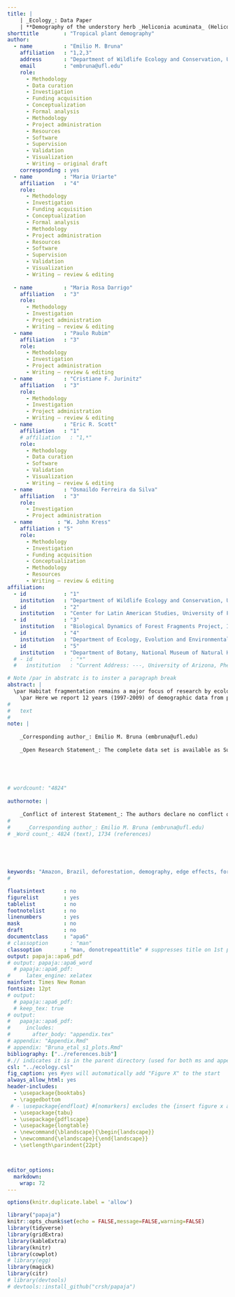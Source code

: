 ```yaml
---
title: |
    | _Ecology_: Data Paper 
    | **Demography of the understory herb _Heliconia acuminata_ (Heliconiaceae) in an experimentally fragmented tropical landscape**
shorttitle        : "Tropical plant demography"
author: 
  - name          : "Emilio M. Bruna"
    affiliation   : "1,2,3"
    address       : "Department of Wildlife Ecology and Conservation, University of Florida, PO Box 110430, Gainesville, FL 32611-0430, USA"
    email         : "embruna@ufl.edu"
    role:
      - Methodology
      - Data curation
      - Investigation
      - Funding acquisition
      - Conceptualization
      - Formal analysis
      - Methodology
      - Project administration
      - Resources
      - Software
      - Supervision
      - Validation
      - Visualization
      - Writing – original draft
    corresponding : yes
  - name          : "Maria Uriarte"
    affiliation   : "4"
    role:
      - Methodology
      - Investigation
      - Funding acquisition
      - Conceptualization
      - Formal analysis
      - Methodology
      - Project administration
      - Resources
      - Software
      - Supervision
      - Validation
      - Visualization
      - Writing – review & editing
      
  - name          : "Maria Rosa Darrigo"
    affiliation   : "3"
    role:
      - Methodology
      - Investigation
      - Project administration
      - Writing – review & editing
  - name          : "Paulo Rubim"
    affiliation   : "3"
    role: 
      - Methodology
      - Investigation
      - Project administration
      - Writing – review & editing
  - name          : "Cristiane F. Jurinitz"
    affiliation   : "3"
    role: 
      - Methodology
      - Investigation
      - Project administration
      - Writing – review & editing
  - name          : "Eric R. Scott"
    affiliation   : "1"
    # affiliation   : "1,*"
    role:
      - Methodology
      - Data curation
      - Software
      - Validation
      - Visualization
      - Writing – review & editing
  - name          : "Osmaildo Ferreira da Silva"
    affiliation   : "3"
    role: 
      - Investigation
      - Project administration
  - name        : "W. John Kress"
    affiliation : "5"
    role:
      - Methodology
      - Investigation
      - Funding acquisition
      - Conceptualization
      - Methodology
      - Resources
      - Writing – review & editing
affiliation:
  - id            : "1"
    institution   : "Department of Wildlife Ecology and Conservation, University of Florida, PO Box 110430, Gainesville, FL 32611-0430, USA"
  - id            : "2"
    institution   : "Center for Latin American Studies, University of Florida, PO Box 115530, Gainesville, FL 32611-5530, USA"
  - id            : "3"
    institution   : "Biological Dynamics of Forest Fragments Project, INPA-PDBFF, CP 478, Manaus, AM 69011-970, Brazil"
  - id            : "4"
    institution   : "Department of Ecology, Evolution and Environmental Biology, Columbia University, 1200 Amsterdam Ave., New York, New York 10027, USA"
  - id            : "5"
    institution   : "Department of Botany, National Museum of Natural History, PO Box 37012, Smithsonian Institution, PO Box 37012, Washington DC, USA"
  # - id            : "*"
  #   institution   : "Current Address: ---, University of Arizona, Pheonix, AZ ZIP CODE, USA"

# Note /par in abstratc is to inster a paragraph break
abstract: |
  \par Habitat fragmentation remains a major focus of research by ecologists decades after being identified as a threat to the integrity of ecosystems. A large body of empirical research has documented the local extinction of plant species from fragments; although the demographic mechanisms underlying these extinctions are rarely known, they are often hypothesized to result from reduced rates of individual growth, survivorship, or reproduction in fragments. This is thought to be especially true in lowland tropical rain forests, where the abundance or diversity of pollinators and seed dispersers and abiotic conditions are often dramatically altered in fragments. Tests of this hypothesis have been limited, however, by the paucity of long-term demographic data collected in both forest fragments and continuous forest sites.  
    \par Here we report 12 years (1997-2009) of demographic data from populations of the Amazonian understory herb _Heliconia acuminata_ (LC Rich.) at the Biological Dynamics of Forest Fragments Project, located north of Manaus, Brazil. The thirteen populations were located in permanent plots established in each of seven experimentally isolated fragments (four 1-ha fragments and three 10-ha fragments) and six sites in continuous forest. Each plot was $50\times100$m and inter-plot distances ranged from 500-XXXXM. The population in each plot was censused annually, at which time we recorded, identified, marked, and measured new seedlings, identified any previously marked plants that died, and recorded the size of suriving individuals. Plots were also surveyed during the flowering season to identify reproductive plants and record the number of inflorescences each produced. The dataset comprises >67,000 plant$\times$year records of >8500 plants, including >3400 seedlings established after the first census. These data have been used to investigate topics ranging from how fragmentation-related reductions in germination influence population dynamics to tests of statistical methods for analyzing reproductive rates.
# 
#   text
# 
note: | 
    
    _Corresponding author_: Emilio M. Bruna (embruna@ufl.edu)  
      
    _Open Research Statement_: The complete data set is available as Supporting Information at: [TBD]. Associated data is also available at the Dryad Digital Repository: [DOI].  
    

    
  

# wordcount: "4824"
  
authornote: |
    
    _Conflict of interest Statement_: The authors declare no conflict of interest.
#   
#     _Corresponding author_: Emilio M. Bruna (embruna@ufl.edu)
# _Word count_: 4824 (text), 1734 (references)
  
      



keywords: "Amazon, Brazil, deforestation, demography, edge effects, forest fragments, habitat fragmentation, integral projection models, matrix models, population dynamics, vital rates"
# 

floatsintext      : no
figurelist        : yes
tablelist         : no
footnotelist      : no
linenumbers       : yes
mask              : no
draft             : no
documentclass     : "apa6"
# classoption       : "man"
classoption       : "man, donotrepeattitle" # suppresses title on 1st page of MS
output: papaja::apa6_pdf
# output: papaja::apa6_word
  # papaja::apa6_pdf:
#     latex_engine: xelatex
mainfont: Times New Roman
fontsize: 12pt
# output: 
  # papaja::apa6_pdf:
  # keep_tex: true   
# output:
#   papaja::apa6_pdf:
#     includes:
#       after_body: "appendix.tex"
# appendix: "Appendix.Rmd"
# appendix: "Bruna_etal_s1_plots.Rmd"
bibliography: ["../references.bib"] 
#.// indicates it is in the parent directory (used for both ms and appendix)
csl: "../ecology.csl"
fig_caption: yes #yes will automatically add "Figure X" to the start 
always_allow_html: yes
header-includes:
  - \usepackage{booktabs}
  - \raggedbottom
 # - \usepackage{endfloat} #[nomarkers] excludes the {insert figure x around here] from main text. The others exclude the list of tables and figures. https://cs.brown.edu/about/system/managed/latex/doc/endfloat.pdf
  - \usepackage{tabu}
  - \usepackage{pdflscape}
  - \usepackage{longtable}
  - \newcommand{\blandscape}{\begin{landscape}}
  - \newcommand{\elandscape}{\end{landscape}}
  - \setlength\parindent{22pt}



editor_options: 
  markdown: 
    wrap: 72
---
```


```r
options(knitr.duplicate.label = 'allow')
```

```r
library("papaja")
knitr::opts_chunk$set(echo = FALSE,message=FALSE,warning=FALSE)
library(tidyverse)
library(gridExtra)
library(kableExtra)
library(knitr)
library(cowplot)
# library(egg)
library(magick)
library(citr)
# library(devtools)
# devtools::install_github("crsh/papaja")
```

<!-- ```{r data_load, cached=TRUE, echo = FALSE, warning=FALSE,message = FALSE} -->
<!-- # knitr::opts_chunk$set(echo = FALSE) -->

<!-- urlfile_plants<-("https://raw.githubusercontent.com/BrunaLab/HeliconiaSurveys/master/data_clean/HDP_1997_2009.csv") -->
<!-- ha_plants<-read_csv(url(urlfile_plants)) -->

<!-- urlfile_plots<-"https://raw.githubusercontent.com/BrunaLab/HeliconiaSurveys/master/data_clean/HDP_plots.csv" -->
<!-- ha_plots<-read_csv(url(urlfile_plots)) -->

<!-- ``` -->


